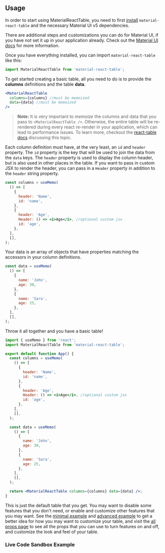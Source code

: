 
<Head>
  <title>Material React Table Docs - Usage</title>
</Head>

## Usage

In order to start using MaterialReactTable, you need to first [install](/docs/install) `material-react-table` and the necessary Material UI v5 dependencies.

There are additional steps and customizations you can do for Material UI, if you have not set it up in your application already. Check out the [Material UI docs](https://mui.com/material-ui/getting-started/installation/) for more information.

Once you have everything installed, you can import `material-react-table` like this:

```jsx
import MaterialReactTable from 'material-react-table';
```

To get started creating a basic table, all you need to do is to provide the **columns** definitions and the table **data**.

```jsx
<MaterialReactTable
  columns={columns} //must be memoized
  data={data} //must be memoized
/>
```

> **Note:** It is very important to _memoize_ the columns and data that you pass to `<MaterialReactTable />`. Otherwise, the entire table will be re-rendered during every react re-render in your application, which can lead to performance issues. To learn more, checkout the [react-table docs](https://react-table.tanstack.com/docs/quick-start#getting-your-data) discussing this topic.

Each column definition must have, at the very least, an `id` and `header` property. The `id` property is the key that will be used to join the data from the `data` keys. The `header` property is used to display the column header, but is also used in other places in the table. If you want to pass in custom JSX to render the header, you can pass in a `Header` property in addition to the `header` string property.

```jsx
const columns = useMemo(
  () => [
    {
      header: 'Name',
      id: 'name',
    },
    {
      header: 'Age',
      Header: () => <i>Age</i>, //optional custom jsx
      id: 'age',
    },
  ],
  [],
);
```

Your data is an array of objects that have properties matching the accessors in your column definitions.

```jsx
const data = useMemo(
  () => [
    {
      name: 'John',
      age: 30,
    },
    {
      name: 'Sara',
      age: 25,
    },
  ],
  [],
);
```

Throw it all together and you have a basic table!

```jsx
import { useMemo } from 'react';
import MaterialReactTable from 'material-react-table';

export default function App() {
  const columns = useMemo(
    () => [
      {
        header: 'Name',
        id: 'name',
      },
      {
        header: 'Age',
        Header: () => <i>Age</i>, //optional custom jsx
        id: 'age',
      },
    ],
    [],
  );

  const data = useMemo(
    () => [
      {
        name: 'John',
        age: 30,
      },
      {
        name: 'Sara',
        age: 25,
      },
    ],
    [],
  );

  return <MaterialReactTable columns={columns} data={data} />;
}
```

This is just the default table that you get. You may want to disable some features that you don't need, or enable and customize other features that you may want. See the [minimal example](/docs/examples/minimal) and [advanced example](/docs/examples/advanced) to get a better idea for how you may want to customize your table, and visit the [all props page](/docs/props) to see all the props that you can use to turn features on and off, and customize the look and feel of your table.

### Live Code Sandbox Example

<SimpleCodeSandbox />
